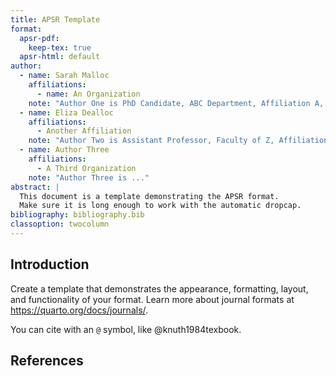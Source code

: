 ```yaml
---
title: APSR Template
format:
  apsr-pdf:
    keep-tex: true  
  apsr-html: default
author:
  - name: Sarah Malloc
    affiliations:
      - name: An Organization
    note: "Author One is PhD Candidate, ABC Department, Affiliation A, 12345 NY. (a.1@example.edu)"
  - name: Eliza Dealloc
    affiliations:
      - Another Affiliation
    note: "Author Two is Assistant Professor, Faculty of Z, Affiliation B, 42813. Corresponding Author (a.2@acme.edu) Additional notes about Author Two."
  - name: Author Three
    affiliations:
      - A Third Organization
    note: "Author Three is ..."
abstract: |
  This document is a template demonstrating the APSR format.
  Make sure it is long enough to work with the automatic dropcap.
bibliography: bibliography.bib
classoption: twocolumn
---
```


## Introduction {#sec-intro}

\dropcap{TODO} Create a template that demonstrates the appearance, formatting, layout, and functionality of your format. Learn more about journal formats at <https://quarto.org/docs/journals/>.


You can cite with an `@` symbol, like @knuth1984texbook.

## References

